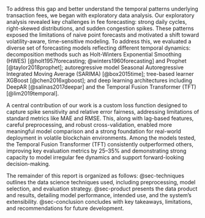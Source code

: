 To address this gap and better understand the temporal patterns underlying transaction fees, we began with exploratory data analysis. Our exploratory analysis revealed key challenges in fee forecasting: strong daily cycles, right-skewed distributions, and sudden congestion spikes. These patterns exposed the limitations of naive point forecasts and motivated a shift toward volatility-aware, time-sensitive modeling. To address this, we evaluated a diverse set of forecasting models reflecting different temporal dynamics: decomposition methods such as Holt-Winters Exponential Smoothing (HWES) [@holt1957forecasting; @winters1960forecasting] and Prophet [@taylor2018prophet]; autoregressive model Seasonal Autoregressive Integrated Moving Average (SARIMA) [@box2015time]; tree-based learner XGBoost [@chen2016xgboost]; and deep learning architectures including DeepAR [@salinas2017deepar] and the Temporal Fusion Transformer (TFT) [@lim2019temporal]. 

A central contribution of our work is a custom loss function designed to capture spike sensitivity and relative error fairness, addressing limitations of standard metrics like MAE and RMSE. This, along with lag-based features, careful preprocessing, and robust cross-validation, enabled more meaningful model comparison and a strong foundation for real-world deployment in volatile blockchain environments. Among the models tested, the Temporal Fusion Transformer (TFT) consistently outperformed others, improving key evaluation metrics by 25–35% and demonstrating strong capacity to model irregular fee dynamics and support forward-looking decision-making.

The remainder of this report is organized as follows: @sec-techniques outlines the data science techniques used, including preprocessing, model selection, and evaluation strategy. @sec-product presents the data product and results, detailing model performance, intended use, and the system’s extensibility. @sec-conclusion concludes with key takeaways, limitations, and recommendations for future development.